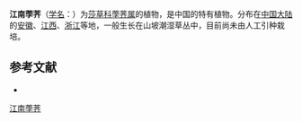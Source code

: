 {{Speciesbox
| name = 江南荸荠
| status = 
| status_system = 
| image =
| genus = Heleocharis
| species = migoana
| authority = Ohwi et T. Koyama
}}

'''江南荸荠'''（[[学名|学名]]：{{lang|la|''Heleocharis migoana''}}）为[[莎草科|莎草科]][[荸荠属|荸荠属]]的植物，是中国的特有植物。分布在[[中国大陆|中国大陆]]的[[安徽|安徽]]、[[江西|江西]]、[[浙江|浙江]]等地，一般生长在山坡潮湿草丛中，目前尚未由人工引种栽培。

== 参考文献 ==
<div class="references-small">
* {{cite web| url =http://www.bioinfo.cn/db05/KmzwSpecies.php?action=view&id=6921| title =江南荸荠| work =《中国高等植物数据库全库》| publisher =中国科学院微生物研究所| author =昆明植物研究所| accessdate =2009-02-24| deadurl =yes| archiveurl =https://web.archive.org/web/20160305092028/http://www.bioinfo.cn/db05/KmzwSpecies.php?action=view&id=6921| archivedate =2016-03-05}}
</div>

[[Category:荸荠属|江南荸荠]]


{{植物小作品}}